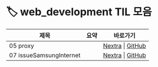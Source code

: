 
# 🏷️ web_development TIL 모음

<LabelIcons />

| 제목 | 요약 | 바로가기 |
|------|------|----------|
| 05 proxy |  | [Nextra](/til/til-2025/til-07/05-proxy) \| [GitHub](https://github.com/MinHyeok-lee1/TIL/blob/main/2025/07/05-proxy.md) |
| 07 issueSamsungInternet |  | [Nextra](/til/til-2025/til-07/07-issueSamsungInternet) \| [GitHub](https://github.com/MinHyeok-lee1/TIL/blob/main/2025/07/07-issueSamsungInternet.md) |
